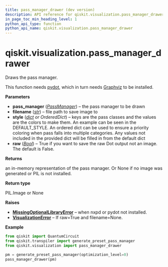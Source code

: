 ```yaml
---
title: pass_manager_drawer (dev version)
description: API reference for qiskit.visualization.pass_manager_drawer in the dev version of qiskit
in_page_toc_min_heading_level: 1
python_api_type: function
python_api_name: qiskit.visualization.pass_manager_drawer
---
```


<span id="qiskit-visualization-pass-manager-drawer" />

# qiskit.visualization.pass\_manager\_drawer

<Function id="qiskit.visualization.pass_manager_drawer" isDedicatedPage={true} github="https://github.com/Qiskit/qiskit/tree/stable/1.3/qiskit/visualization/pass_manager_visualization.py#L32-L90" signature="qiskit.visualization.pass_manager_drawer(pass_manager, filename=None, style=None, raw=False)">
  Draws the pass manager.

  This function needs [pydot](https://github.com/pydot/pydot), which in turn needs [Graphviz](https://www.graphviz.org/) to be installed.

  **Parameters**

  *   **pass\_manager** ([*PassManager*](qiskit.transpiler.PassManager "qiskit.transpiler.PassManager")) – the pass manager to be drawn
  *   **filename** ([*str*](https://docs.python.org/3/library/stdtypes.html#str "(in Python v3.13)")) – file path to save image to
  *   **style** ([*dict*](https://docs.python.org/3/library/stdtypes.html#dict "(in Python v3.13)") *or OrderedDict*) – keys are the pass classes and the values are the colors to make them. An example can be seen in the DEFAULT\_STYLE. An ordered dict can be used to ensure a priority coloring when pass falls into multiple categories. Any values not included in the provided dict will be filled in from the default dict
  *   **raw** ([*Bool*](circuit_classical#qiskit.circuit.classical.types.Bool "qiskit.circuit.classical.types.Bool")) – True if you want to save the raw Dot output not an image. The default is False.

  **Returns**

  an in-memory representation of the pass manager. Or None if no image was generated or PIL is not installed.

  **Return type**

  PIL.Image or None

  **Raises**

  *   [**MissingOptionalLibraryError**](exceptions#qiskit.exceptions.MissingOptionalLibraryError "qiskit.exceptions.MissingOptionalLibraryError") – when nxpd or pydot not installed.
  *   [**VisualizationError**](visualization#qiskit.visualization.VisualizationError "qiskit.visualization.VisualizationError") – If raw=True and filename=None.

  **Example**

  ```python
  from qiskit import QuantumCircuit
  from qiskit.transpiler import generate_preset_pass_manager
  from qiskit.visualization import pass_manager_drawer

  pm = generate_preset_pass_manager(optimization_level=0)
  pass_manager_drawer(pm)
  ```
</Function>

